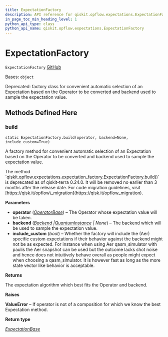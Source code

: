 ```yaml
---
title: ExpectationFactory
description: API reference for qiskit.opflow.expectations.ExpectationFactory
in_page_toc_min_heading_level: 1
python_api_type: class
python_api_name: qiskit.opflow.expectations.ExpectationFactory
---
```


# ExpectationFactory

<span id="qiskit.opflow.expectations.ExpectationFactory" />

`ExpectationFactory` [GitHub](https://github.com/qiskit/qiskit/tree/stable/0.24/qiskit/opflow/expectations/expectation_factory.py "view source code")

Bases: `object`

Deprecated: factory class for convenient automatic selection of an Expectation based on the Operator to be converted and backend used to sample the expectation value.

## Methods Defined Here

<span id="qiskit-opflow-expectations-expectationfactory-build" />

### build

<span id="qiskit.opflow.expectations.ExpectationFactory.build" />

`static ExpectationFactory.build(operator, backend=None, include_custom=True)`

A factory method for convenient automatic selection of an Expectation based on the Operator to be converted and backend used to sample the expectation value.

<Admonition title="Deprecated since version 0.24.0" type="danger">
  The method `qiskit.opflow.expectations.expectation_factory.ExpectationFactory.build()` is deprecated as of qiskit-terra 0.24.0. It will be removed no earlier than 3 months after the release date. For code migration guidelines, visit [https://qisk.it/opflow\_migration](https://qisk.it/opflow_migration).
</Admonition>

**Parameters**

*   **operator** ([*OperatorBase*](qiskit.opflow.OperatorBase "qiskit.opflow.operator_base.OperatorBase")) – The Operator whose expectation value will be taken.
*   **backend** ([*Backend*](qiskit.providers.Backend "qiskit.providers.backend.Backend")  *|*[*QuantumInstance*](qiskit.utils.QuantumInstance "qiskit.utils.quantum_instance.QuantumInstance") *| None*) – The backend which will be used to sample the expectation value.
*   **include\_custom** (*bool*) – Whether the factory will include the (Aer) specific custom expectations if their behavior against the backend might not be as expected. For instance when using Aer qasm\_simulator with paulis the Aer snapshot can be used but the outcome lacks shot noise and hence does not intuitively behave overall as people might expect when choosing a qasm\_simulator. It is however fast as long as the more state vector like behavior is acceptable.

**Returns**

The expectation algorithm which best fits the Operator and backend.

**Raises**

**ValueError** – If operator is not of a composition for which we know the best Expectation method.

**Return type**

[*ExpectationBase*](qiskit.opflow.expectations.ExpectationBase "qiskit.opflow.expectations.expectation_base.ExpectationBase")

